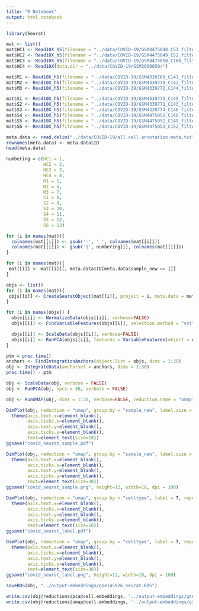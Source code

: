 ```yaml
---
title: "R Notebook"
output: html_notebook
---
```


```r
library(Seurat)
```


```r
mat <- list()
mat$HC1 <- Read10X_h5(filename = "../data/COVID-19/GSM4475048_C51_filtered_feature_bc_matrix.h5")
mat$HC2 <- Read10X_h5(filename = "../data/COVID-19/GSM4475049_C52_filtered_feature_bc_matrix.h5")
mat$HC3 <- Read10X_h5(filename = "../data/COVID-19/GSM4475050_C100_filtered_feature_bc_matrix.h5")
mat$HC4 <- Read10X(data.dir = "../data/COVID-19/GSM3660650/")

mat$M1 <- Read10X_h5(filename = "../data/COVID-19/GSM4339769_C141_filtered_feature_bc_matrix.h5")
mat$M2 <- Read10X_h5(filename = "../data/COVID-19/GSM4339770_C142_filtered_feature_bc_matrix.h5")
mat$M3 <- Read10X_h5(filename = "../data/COVID-19/GSM4339772_C144_filtered_feature_bc_matrix.h5")

mat$S1 <- Read10X_h5(filename = "../data/COVID-19/GSM4339773_C145_filtered_feature_bc_matrix.h5")
mat$S2 <- Read10X_h5(filename = "../data/COVID-19/GSM4339771_C143_filtered_feature_bc_matrix.h5")
mat$S3 <- Read10X_h5(filename = "../data/COVID-19/GSM4339774_C146_filtered_feature_bc_matrix.h5")
mat$S4 <- Read10X_h5(filename = "../data/COVID-19/GSM4475051_C148_filtered_feature_bc_matrix.h5")
mat$S5 <- Read10X_h5(filename = "../data/COVID-19/GSM4475052_C149_filtered_feature_bc_matrix.h5")
mat$S6 <- Read10X_h5(filename = "../data/COVID-19/GSM4475053_C152_filtered_feature_bc_matrix.h5")

meta.data <- read.delim("../data/COVID-19/all.cell.annotation.meta.txt")
rownames(meta.data) <- meta.data$ID
head(meta.data)
```


```r
numbering = c(HC1 = 1,
              HC2 = 2,
              HC3 = 3,
              HC4 = 4,
              M1 = 5,
              M2 = 6,
              M3 = 7,
              S1 = 9,
              S2 = 8,
              S3 = 10,
              S4 = 11,
              S5 = 12,
              S6 = 13)
```


```r
for (i in names(mat)){
  colnames(mat[[i]]) <- gsub('-', '_', colnames(mat[[i]]))
  colnames(mat[[i]]) <- gsub('1', numbering[i], colnames(mat[[i]]))
}
```

```r
for (i in names(mat)){
 mat[[i]] <- mat[[i]][, meta.data$ID[meta.data$sample_new == i]]
}
```


```r
objs <- list()
for (i in names(mat)){
 objs[[i]] <- CreateSeuratObject(mat[[i]], project = i, meta.data = meta.data[meta.data$sample_new == i, ])
}
```


```r
for (i in names(objs)) {
  objs[[i]] <- NormalizeData(objs[[i]], verbose=FALSE)
  objs[[i]] <- FindVariableFeatures(objs[[i]], selection.method = "vst", nfeatures = 2000, verbose=FALSE)

  objs[[i]] <- ScaleData(objs[[i]], verbose=FALSE)
  objs[[i]] <- RunPCA(objs[[i]], features = VariableFeatures(object = objs[[i]]), verbose=FALSE)
}
```


```r
ptm = proc.time()
anchors <- FindIntegrationAnchors(object.list = objs, dims = 1:30)
obj <- IntegrateData(anchorset = anchors, dims = 1:30)
proc.time() - ptm
```

```r
obj <- ScaleData(obj, verbose = FALSE)
obj <- RunPCA(obj, npcs = 30, verbose = FALSE)
```

```r
obj <- RunUMAP(obj, dims = 1:30, verbose=FALSE, reduction.name = "umap")
```

```r
DimPlot(obj, reduction = "umap", group.by = "sample_new", label.size = 5,  pt.size = 0) +
  theme(axis.text.x=element_blank(),
        axis.ticks.x=element_blank(),
        axis.text.y=element_blank(),
        axis.ticks.y=element_blank(),
        text=element_text(size=18))
ggsave("covid_seurat_sample.pdf")

DimPlot(obj, reduction = "umap", group.by = "sample_new", label.size = 10,  pt.size = 0) +
  theme(axis.text.x=element_blank(),
        axis.ticks.x=element_blank(),
        axis.text.y=element_blank(),
        axis.ticks.y=element_blank(),
        text=element_text(size=30))
ggsave("covid_seurat_sample.png", height=12, width=18, dpi = 100)
```


```r
DimPlot(obj, reduction = "umap", group.by = "celltype", label = T, repel=T, label.size = 5,  pt.size = 0) +
  theme(axis.text.x=element_blank(),
        axis.ticks.x=element_blank(),
        axis.text.y=element_blank(),
        axis.ticks.y=element_blank(),
        text=element_text(size=18))
ggsave("covid_seurat_label.pdf")

DimPlot(obj, reduction = "umap", group.by = "celltype", label = T, repel=T, label.size = 10,  pt.size = 0) +
  theme(axis.text.x=element_blank(),
        axis.ticks.x=element_blank(),
        axis.text.y=element_blank(),
        axis.ticks.y=element_blank(),
        text=element_text(size=30))
ggsave("covid_seurat_label.png", height=12, width=18, dpi = 100)
```

```r
saveRDS(obj, "../output-embeddings/gse145926_seurat.RDS")
```

```r
write.csv(obj@reductions$pca@cell.embeddings, '../output-embeddings/gse145926_seurat.csv')
write.csv(obj@reductions$umap@cell.embeddings, '../output-embeddings/gse145926_seurat_umap.csv')
```
